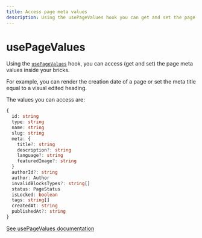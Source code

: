 ```yaml
---
title: Access page meta values
description: Using the usePageValues hook you can get and set the page meta values
---
```


# usePageValues

Using the [`usePageValues`](/api-reference/hooks/use-page-values) hook, you can access (get and set) the page meta values inside your bricks.

For example, you can render the creation date of a page or set the meta title equal to a visual edited heading.

The values you can access are:

```ts
{
  id: string
  type: string
  name: string
  slug: string
  meta: {
    title?: string
    description?: string
    language?: string
    featuredImage?: string
  }
  authorId?: string
  author: Author
  invalidBlocksTypes?: string[]
  status: PageStatus
  isLocked: boolean
  tags: string[]
  createdAt: string
  publishedAt?: string
}
```

[See usePageValues documentation](/api-reference/hooks/use-page-values)
